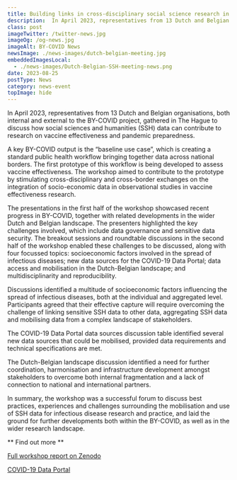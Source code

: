 ```yaml
---
title: Building links in cross-disciplinary social science research in Belgium and the Netherlands
description:  In April 2023, representatives from 13 Dutch and Belgian organisations, both internal and external to the BY-COVID project, gathered in The Hague to discuss how social sciences and humanities (SSH) data can contribute to research on vaccine effectiveness and pandemic preparedness.
class: post
imageTwitter: /twitter-news.jpg
imageOg: /og-news.jpg
imageAlt: BY-COVID News
newsImage: ./news-images/dutch-belgian-meeting.jpg
embeddedImagesLocal:
  - ./news-images/Dutch-Belgian-SSH-meeting-news.png
date: 2023-08-25
postType: News
category: news-event
topImage: hide
---
```



In April 2023, representatives from 13 Dutch and Belgian organisations, both internal and external to the BY-COVID project, gathered in The Hague to discuss how social sciences and humanities (SSH) data can contribute to research on vaccine effectiveness and pandemic preparedness.

A key BY-COVID output is the “baseline use case”, which is creating a standard public health workflow bringing together data across national borders. The first prototype of this workflow is being developed to assess vaccine effectiveness. The workshop aimed to contribute to the prototype by stimulating cross-disciplinary and cross-border exchanges on the integration of socio-economic data in observational studies in vaccine effectiveness research.

The presentations in the first half of the workshop showcased recent progress in BY-COVID, together with related developments in the wider Dutch and Belgian landscape. The presenters highlighted the key challenges involved, which include data governance and sensitive data security.
The breakout sessions and roundtable discussions in the second half of the workshop enabled these challenges to be discussed, along with four focussed topics: socioeconomic factors involved in the spread of infectious diseases; new data sources for the COVID-19 Data Portal; data access and mobilisation in the Dutch-Belgian landscape; and multidisciplinarity and reproducibility.

<GatsbyImage alt='Dutch Belgian SSH meeting' image={getImage(props.localImages[0])} class="accessday" />

Discussions identified a multitude of socioeconomic factors influencing the spread of infectious diseases, both at the individual and aggregated level. Participants agreed that their effective capture will require overcoming the challenge of linking sensitive SSH data to other data, aggregating SSH data and mobilising data from a complex landscape of stakeholders.

The COVID-19 Data Portal data sources discussion table identified several new data sources that could be mobilised, provided data requirements and technical specifications are met.

The Dutch-Belgian landscape discussion identified a need for further coordination, harmonisation and infrastructure development amongst stakeholders to overcome both internal fragmentation and a lack of connection to national and international partners.

In summary, the workshop was a successful forum to discuss best practices, experiences and challenges surrounding the mobilisation and use of SSH data for infectious disease research and practice, and laid the ground for further developments both within the BY-COVID, as well as in the wider research landscape. 

** Find out more **

[Full workshop report on Zenodo](https://doi.org/10.5281/zenodo.7985916)

[COVID-19 Data Portal](https://www.covid19dataportal.org/)
